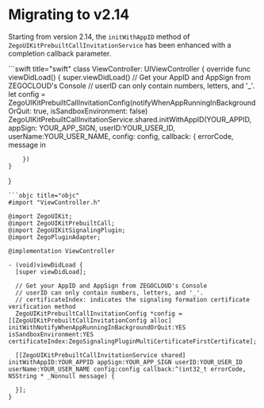 # Migrating to v2.14

Starting from version 2.14, the `initWithAppID` method of `ZegoUIKitPrebuiltCallInvitationService` has been enhanced with a completion callback parameter.

<CodeGroup>
```swift title="swift"
class ViewController: UIViewController {
    override func viewDidLoad() {
        super.viewDidLoad()
        // Get your AppID and AppSign from ZEGOCLOUD's Console
        // userID can only contain numbers, letters, and '_'. 
        let config = ZegoUIKitPrebuiltCallInvitationConfig(notifyWhenAppRunningInBackgroundOrQuit: true, isSandboxEnvironment: false)
        ZegoUIKitPrebuiltCallInvitationService.shared.initWithAppID(YOUR_APPID, appSign: YOUR_APP_SIGN, userID:YOUR_USER_ID, userName:YOUR_USER_NAME, config: config, callback: { errorCode, message in
        
        })
    }
}
```
```objc title="objc"
#import "ViewController.h"

@import ZegoUIKit;
@import ZegoUIKitPrebuiltCall;
@import ZegoUIKitSignalingPlugin;
@import ZegoPluginAdapter;

@implementation ViewController

- (void)viewDidLoad {
  [super viewDidLoad];

  // Get your AppID and AppSign from ZEGOCLOUD's Console
  // userID can only contain numbers, letters, and '_'. 
  // certificateIndex: indicates the signaling formation certificate verification method
  ZegoUIKitPrebuiltCallInvitationConfig *config = [[ZegoUIKitPrebuiltCallInvitationConfig alloc] initWithNotifyWhenAppRunningInBackgroundOrQuit:YES isSandboxEnvironment:YES certificateIndex:ZegoSignalingPluginMultiCertificateFirstCertificate];

  [[ZegoUIKitPrebuiltCallInvitationService shared] initWithAppID:YOUR_APPID appSign:YOUR_APP_SIGN userID:YOUR_USER_ID userName:YOUR_USER_NAME config:config callback:^(int32_t errorCode, NSString * _Nonnull message) {

  }];
}
```
</CodeGroup>